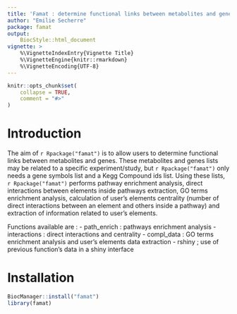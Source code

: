 ```yaml
---
title: 'Famat : determine functional links between metabolites and genes'
author: "Emilie Secherre"
package: famat
output: 
    BiocStyle::html_document
vignette: >
    %\VignetteIndexEntry{Vignette Title}
    %\VignetteEngine{knitr::rmarkdown}
    %\VignetteEncoding{UTF-8}  
---
```


```r
knitr::opts_chunk$set(
    collapse = TRUE,
    comment = "#>"
)
```

# Introduction

The aim of `r Rpackage("famat")` is to allow users to determine functional links between metabolites and genes. These metabolites and genes lists may be related to a specific experiment/study, but `r Rpackage("famat")` only needs a gene symbols list and a Kegg Compound ids list. Using these lists, `r Rpackage("famat")` performs pathway enrichment analysis, direct interactions between elements inside pathways extraction, GO terms enrichment analysis, calculation of user's elements centrality (number of direct interactions between an element and others inside a pathway) and extraction of information related to user's elements. 

Functions available are :
- path_enrich : pathways enrichment analysis
- interactions : direct interactions and centrality
- compl_data : GO terms enrichment analysis and user's elements data extraction
- rshiny ; use of previous function's data in a shiny interface

# Installation

```r
BiocManager::install("famat")
library(famat)
```

